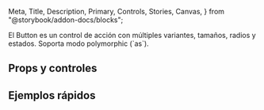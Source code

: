   Meta,
  Title,
  Description,
  Primary,
  Controls,
  Stories,
  Canvas,
} from "@storybook/addon-docs/blocks";

<Meta of={ButtonStories} />

<Title>Button</Title>

<Description>
  El Button es un control de acción con múltiples variantes, tamaños, radios y
  estados. Soporta modo polymorphic (`as`).
</Description>

<Primary />

## Props y controles

<Controls />

## Ejemplos rápidos

<Canvas of={ButtonStories.VariantsGrid} />
<Canvas of={ButtonStories.Sizes} />
<Canvas of={ButtonStories.Radius} />
<Canvas of={ButtonStories.AsLink} />
<Canvas of={ButtonStories.Loading} />
<Canvas of={ButtonStories.IconOnly} />
